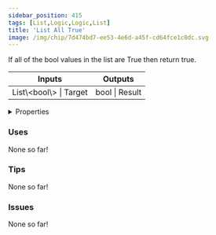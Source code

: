 ```yaml
---
sidebar_position: 415
tags: [List,Logic,Logic,List]
title: 'List All True'
image: /img/chip/7d474bd7-ee53-4e6d-a45f-cd64fce1c0dc.svg
---
```


If all of the bool values in the list are True then return true.



<IChip uuid="7d474bd7-ee53-4e6d-a45f-cd64fce1c0dc"/>

<table><thead><tr><th>Inputs</th><th>Outputs</th></tr></thead><tbody><tr><td>List\&lt;bool\&gt; | Target</td><td>bool | Result</td></tr></tbody></table>

<details>
  <summary>Properties</summary>
  <div>
    <div>
    <table>
      <tbody>
        <tr>
          <td>Is beta required?</td>
          <td>No</td>
        </tr>
        <tr>
          <td>Is chip a trolling risk?</td>
          <td>No</td>
        </tr>
        <tr>
          <td>Is chip a role assignment risk?</td>
          <td>No</td>
        </tr>
        <tr>
          <td>Chip UUID</td>
          <td>7d474bd7-ee53-4e6d-a45f-cd64fce1c0dc</td>
        </tr>
        <tr>
          <td>Room availability</td>
          <td>Available everywhere</td>
        </tr>
      </tbody>
    </table>
    </div>
  </div>
</details>

### Uses

None so far!

### Tips

None so far!

### Issues

None so far!